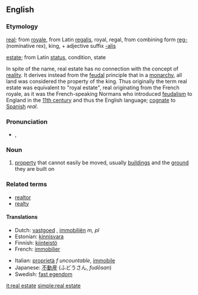{{wikipedia}}
==English==

===Etymology===
[[real]]; from {{F.}} [[royale]], from Latin [[regalis]], royal, regal, from combining form [[reg-]] (nominative rex), king, + adjective suffix [[-alis]]

[[estate]]; from Latin [[status]], condition, state

In spite of the name, real estate has no connection with the concept of [[reality]]. It derives instead from the [[feudal]] principle that in a [[monarchy]], all land was considered the property of the king. Thus originally the term real estate was equivalent to "royal estate", real originating from the French royale, as it was the French-speaking Normans who introduced [[feudalism]] to England in the [[11th century]] and thus the English language; [[cognate]] to [[Spanish]] ''real''.

===Pronunciation===
*{{AHD|/rēl' əstāt"/}}, {{IPA|/ˈriːl əˌsteɪt/}}

===Noun===
{{en-noun|-}}

# [[property]] that cannot easily be moved, usually [[building]]s and the [[ground]] they are built on

===Related terms===
*[[realtor]]
*[[realty]]

====Translations====
{{rfc-level|Translations at L4+ not in L3 POS section (AutoFormat would have corrected level of Related terms)}}
{{trans-top|property that cannot easily be moved}}
*Dutch: [[vastgoed]] {{n}}, [[immobiliën]] ''m, pl''
*Estonian: [[kinnisvara]]
*Finnish: [[kiinteistö]]
*French: [[immobilier]] {{m}}
{{trans-mid}}
*Italian: [[proprietà]] ''f uncountable'', [[immobile]] {{m}}
*Japanese: [[不動産]] (ふどうさん, ''fudōsan'')
*Swedish: [[fast egendom]] {{c}}
{{trans-bottom}}

[[it:real estate]]
[[simple:real estate]]